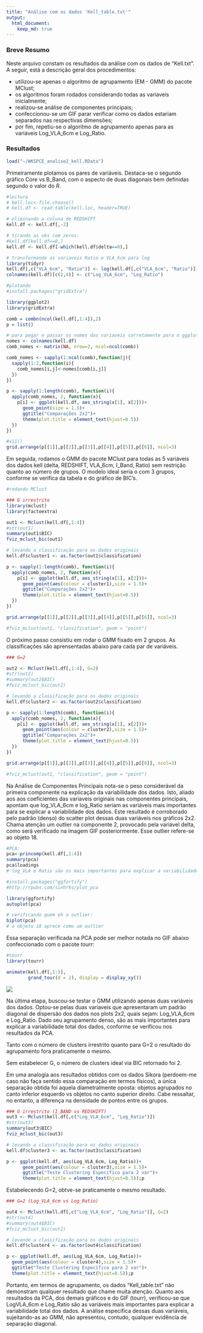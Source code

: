 ```yaml
---
title: "Análise com os dados 'Kell_table.txt'"
output: 
  html_document:
    keep_md: true
---
```


<!-- <style> -->
<!-- body { -->
<!-- text-align: justify} -->
<!-- </style> -->


### Breve Resumo
Neste arquivo constam os resultados da análise com os dados de "Kell.txt". A seguir, está a descrição geral dos procedimentos:

* utilizou-se apenas o algoritmo de agrupamento (EM - GMM) do pacote MClust;
* os algoritmos foram rodados considerando todas as variaveis inicialmente;
* realizou-se análise de componentes principais;
* confeccionou-se um GIF parar verificar como os dados estariam separados nas respectivas dimensões;
* por fim, repetiu-se o algoritmo de agrupamento apenas para as variáveis Log_VLA_6cm e Log_Ratio.



### Resultados
```r
load("~/WKSPCE_analise2_kell.RData")
```

Primeiramente plotamos os pares de variáveis. Destaca-se o segundo gráfico Core vs B_Band, com o aspecto de duas diagonais bem definidas segundo o valor do $R$.

```r
#leitura
# kell.loc<-file.choose()
# kell.df <- read.table(kell.loc, header=TRUE)

# eliminando a coluna de REDSHIFT
kell.df <- kell.df[,-2]

# tirando as obs com zeros:
#kell.df[kell.df==0,]
kell.df <- kell.df[-which(kell.df$delta==0),]

# transformando as variaveis Ratio e VLA_6cm para log
library(tidyr)
kell.df[,c("VLA_6cm", "Ratio")] <- log(kell.df[,c("VLA_6cm", "Ratio")])
colnames(kell.df)[c(2,4)] <- c("Log_VLA_6cm", "Log_Ratio")

#plotando
#install.packages("gridExtra")

library(ggplot2)
library(gridExtra)

comb = combn(ncol(kell.df[,1:4]),2)
p = list()

# para pegar e passar os nomes das variaveis corretamente para o ggplot
nomes <- colnames(kell.df)
comb_nomes <- matrix(NA, nrow=2, ncol=ncol(comb))

comb_nomes <- sapply(1:ncol(comb),function(j){
  sapply(1:2,function(i){
    comb_nomes[i,j]<-nomes[comb[i,j]]
  })
})

p <- sapply(1:length(comb), function(i){
  apply(comb_nomes, 2, function(x){
    p[i] <- ggplot(kell.df, aes_string(x[1], x[2]))+
      geom_point(size = 1.5)+
      ggtitle("Comparações 2x2")+
      theme(plot.title = element_text(hjust=0.5))
  })  
})

#x11()
grid.arrange(p[[1]],p[[2]],p[[3]],p[[4]],p[[5]],p[[6]], ncol=3)

```


Em seguida, rodamos o GMM do pacote MClust para todas as 5 variáveis dos dados kell (delta, REDSHIFT, VLA_6cm, I_Band, Ratio) sem restrição quanto ao número de grupos. O modelo ideal seria o com $3$ grupos, conforme se verifica da tabela e do gráfico de BIC's.


```r
#rodando MClust

### G irrestrito
library(mclust)
library(factoextra)

out1 <- Mclust(kell.df[,1:4])
#str(out1)
summary(out1$BIC)
fviz_mclust_bic(out1)

# levando a classificação para os dados originais
kell.df$cluster1 <- as.factor(out1$classification)

p <- sapply(1:length(comb), function(i){
  apply(comb_nomes, 2, function(x){
    p[i] <- ggplot(kell.df, aes_string(x[1], x[2]))+
      geom_point(aes(colour = cluster1),size = 1.5)+
      ggtitle("Comparações 2x2")+
      theme(plot.title = element_text(hjust=0.5))
  })  
})

grid.arrange(p[[1]],p[[2]],p[[3]],p[[4]],p[[5]],p[[6]], ncol=3)

#fviz_mclust(out1, "classification", geom = "point")

```

O próximo passo consistiu em rodar o GMM fixado em 2 grupos. As classificações são aprensentadas abaixo para cada par de variáveis.


```r
### G=2

out2 <- Mclust(kell.df[,1:4], G=2)
#str(out2)
#summary(out2$BIC)
#fviz_mclust_bic(out2)

# levando a classificação para os dados originais
kell.df$cluster2 <- as.factor(out2$classification)

p <- sapply(1:length(comb), function(i){
  apply(comb_nomes, 2, function(x){
    p[i] <- ggplot(kell.df, aes_string(x[1], x[2]))+
      geom_point(aes(colour = cluster2),size = 1.5)+
      ggtitle("Comparações 2x2")+
      theme(plot.title = element_text(hjust=0.5))
  })  
})

grid.arrange(p[[1]],p[[2]],p[[3]],p[[4]],p[[5]],p[[6]], ncol=3)

#fviz_mclust(out1, "classification", geom = "point")

```

Na Análise de Componentes Principais nota-se o peso considerável da primeira componente na explicação da variabilidade dos dados. Isto, aliado aos aos coeficientes das variaveis originais nas componentes principais, apontam que log_VLA_6cm e log_Ratio seriam as variáveis mais importantes para se explicar a variabilidade dos dados. Este resultado é corroborado pelo padrão (denso) do scatter plot dessas duas variáveis nos gráficos 2x2. Chama atenção um outlier na componente 2, provocado pela variável delta, como será verificado na imagem GIF posteriormente. Esse outlier refere-se ao objeto 18.


```r
#PCA:
pca<-princomp(kell.df[,1:4])
summary(pca)
pca$loadings
# log_VLA e Ratio são os mais importantes para explicar a variabilidade dos dados

#install.packages("ggfortify")
#http://rpubs.com/sinhrks/plot_pca

library(ggfortify)
autoplot(pca)

# verificando quem eh o outlier:
biplot(pca)
# o objeto 18 aprece como um outlier
```


Essa separação verificada na PCA pode ser melhor notada no GIF abaixo confeccionado com o pacote $tourr$:

```r
#tourr
library(tourr)

animate(kell.df[,1:5],
        grand_tour(d = 2), display = display_xy())

```



![](kell.gif)



Na última etapa, buscou-se testar o GMM utilizando apenas duas variáveis dos dados. Optou-se pelas duas variaveis que apresentaram um padrão diagonal de dispersão dos dados nos plots 2x2, quais sejam: Log_VLA_6cm e Log_Ratio. Dado seu agrupamento denso, são as mais importantes para explicar a variabilidade total dos dados, conforme se verificou nos resultados da PCA.  

Tanto com o número de clusters irrestrito quanto para G=2 o resultado do agrupamento fora praticamente o mesmo.

Sem estabelecer G, o número de clusters ideal via BIC retornado foi 2.

Em uma analogia aos resultados obtidos com os dados Sikora (perdoem-me caso não faça sentido essa comparação em termos físicos), a única separação obtida foi aquela diametralmente oposta: objetos agrupados no canto inferior esquerdo vs objetos no canto superior direito. Cabe ressaltar, no entanto, a diferença na densidade de pontos entre os grupos.

```r
### G irrestrito (I_BAND vs REDSHIFT)
out3 <- Mclust(kell.df[,c("Log_VLA_6cm", "Log_Ratio")])
#str(out3)
summary(out3$BIC)
fviz_mclust_bic(out3)

# levando a classificação para os dados originais
kell.df$cluster3 <- as.factor(out3$classification)

p <- ggplot(kell.df, aes(Log_VLA_6cm, Log_Ratio))+
      geom_point(aes(colour = cluster3),size = 1.5)+
      ggtitle("Teste Clustering Específico para 2 var")+
      theme(plot.title = element_text(hjust=0.5));p
```


Estabelecendo G=2, obtve-se praticamente o mesmo resultado.
```r
### G=2 (Log_VLA_6cm vs Log_Ratio)

out4 <- Mclust(kell.df[,c("Log_VLA_6cm", "Log_Ratio")], G=2)
#str(out4)
#summary(out4$BIC)
#fviz_mclust_bic(out2)

# levando a classificação para os dados originais
kell.df$cluster4 <- as.factor(out4$classification)

p <- ggplot(kell.df, aes(Log_VLA_6cm, Log_Ratio))+
  geom_point(aes(colour = cluster4),size = 1.5)+
  ggtitle("Teste Clustering Específico para 2 var")+
  theme(plot.title = element_text(hjust=0.5));p
```

Portanto, em termos de agrupamento, os dados "Kell_table.txt" não demonstram qualquer resultado que chame muita atenção. Quanto aos resultados da PCA, dos demais gráficos e do GIF (tourr), verificou-se que  LogVLA_6cm e Log_Ratio são as variáveis mais importantes para explicar a variabilidade total dos dados. A análise específica dessas duas variáveis, sujeitando-as ao GMM, não apresentou, contudo, qualquer evidência de separação diagonal. 
